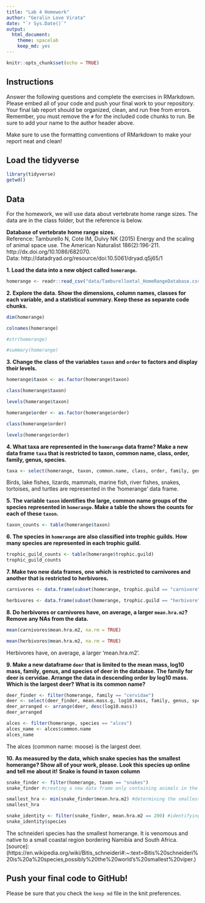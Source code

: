```yaml
---
title: "Lab 4 Homework"
author: "Geralin Love Virata"
date: "`r Sys.Date()`"
output:
  html_document: 
    theme: spacelab
    keep_md: yes
---
```


```r
knitr::opts_chunk$set(echo = TRUE)
```

## Instructions
Answer the following questions and complete the exercises in RMarkdown. Please embed all of your code and push your final work to your repository. Your final lab report should be organized, clean, and run free from errors. Remember, you must remove the `#` for the included code chunks to run. Be sure to add your name to the author header above.  

Make sure to use the formatting conventions of RMarkdown to make your report neat and clean!  

## Load the tidyverse
```r
library(tidyverse)
getwd()
```

## Data
For the homework, we will use data about vertebrate home range sizes. The data are in the class folder, but the reference is below.  

**Database of vertebrate home range sizes.**  
Reference: Tamburello N, Cote IM, Dulvy NK (2015) Energy and the scaling of animal space use. The American Naturalist 186(2):196-211. http://dx.doi.org/10.1086/682070.  
Data: http://datadryad.org/resource/doi:10.5061/dryad.q5j65/1  

**1. Load the data into a new object called `homerange`.**
```r
homerange <- readr::read_csv("data/Tamburelloetal_HomeRangeDatabase.csv")
```

**2. Explore the data. Show the dimensions, column names, classes for each variable, and a statistical summary. Keep these as separate code chunks.**  
```r
dim(homerange)
```

```r
colnames(homerange)
```

```r
#str(homerange)
```

```r
#summary(homerange)
```

**3. Change the class of the variables `taxon` and `order` to factors and display their levels.**  
```r
homerange$taxon <- as.factor(homerange$taxon)
```

```r
class(homerange$taxon)
```

```r
levels(homerange$taxon)
```

```r
homerange$order <- as.factor(homerange$order)
```

```r
class(homerange$order)
```

```r
levels(homerange$order)
```

**4. What taxa are represented in the `homerange` data frame? Make a new data frame `taxa` that is restricted to taxon, common name, class, order, family, genus, species.**  
```r
taxa <- select(homerange, taxon, common.name, class, order, family, genus, species)
```
Birds, lake fishes, lizards, mammals, marine fish, river fishes, snakes, tortoises, and turtles are represented in the 'homerange' data frame.

**5. The variable `taxon` identifies the large, common name groups of the species represented in `homerange`. Make a table the shows the counts for each of these `taxon`.**  
```r
taxon_counts <- table(homerange$taxon)
```

**6. The species in `homerange` are also classified into trophic guilds. How many species are represented in each trophic guild.**  
```r
trophic_guild_counts <- table(homerange$trophic.guild)
trophic_guild_counts
```

**7. Make two new data frames, one which is restricted to carnivores and another that is restricted to herbivores.**  
```r
carnivores <- data.frame(subset(homerange, trophic.guild == "carnivore"))
```

```r
herbivores <- data.frame(subset(homerange, trophic.guild == "herbivore"))
```

**8. Do herbivores or carnivores have, on average, a larger `mean.hra.m2`? Remove any NAs from the data.**  
```r
mean(carnivores$mean.hra.m2, na.rm = TRUE)
```

```r
mean(herbivores$mean.hra.m2, na.rm = TRUE)
```
Herbivores have, on average, a larger 'mean.hra.m2'.

**9. Make a new dataframe `deer` that is limited to the mean mass, log10 mass, family, genus, and species of deer in the database. The family for deer is cervidae. Arrange the data in descending order by log10 mass. Which is the largest deer? What is its common name?** 
```r
deer_finder <- filter(homerange, family == "cervidae")
deer <- select(deer_finder, mean.mass.g, log10.mass, family, genus, species)
deer_arranged <- arrange(deer, desc(log10.mass))
deer_arranged
```

```r
alces <- filter(homerange, species == "alces")
alces_name <- alces$common.name
alces_name
```
The alces (common name: moose) is the largest deer.

**10. As measured by the data, which snake species has the smallest homerange? Show all of your work, please. Look this species up online and tell me about it!** **Snake is found in taxon column**    
```r
snake_finder <- filter(homerange, taxon == "snakes")
snake_finder #creating a new data frame only containing animals in the snake taxon
```

```r
smallest_hra <- min(snake_finder$mean.hra.m2) #determining the smallest 'mean.hra.m2' value
smallest_hra
```

```r
snake_identity <- filter(snake_finder, mean.hra.m2 == 200) #identifying the snake species with homerange of 200
snake_identity$species
```
The schneideri species has the smallest homerange. It is venomous and native to a small coastal region bordering Namibia and South Africa. [source]:(https://en.wikipedia.org/wiki/Bitis_schneideri#:~:text=Bitis%20schneideri%20is%20a%20species,possibly%20the%20world's%20smallest%20viper.)

## Push your final code to GitHub!
Please be sure that you check the `keep md` file in the knit preferences.   